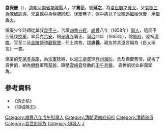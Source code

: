 '''袁保慶'''（{{bd|1825年||1873年}}），[[清朝|清朝]][[河南省|河南省]][[項城縣|項城縣]]人，字'''篤臣'''，號'''延之'''，為[[袁世凱|袁世凱]]之[[養父|養父]]。父[[袁樹三|袁樹三]]為[[陳留|陳留]][[訓導|訓導]]，兄[[袁保中|袁保中]]為候補[[同知|同知]]。保慶無子，保中將兒子世凱[[過繼|過繼]]給保慶，承繼[[香火|香火]]。

保慶少年時師從其叔[[袁甲三|袁甲三]]，苦讀[[四書五經|四書五經]]。[[咸丰_(年号)|咸豐]]八年（1858年）[[舉人|舉人]]，隨袁甲三征伐[[捻軍|捻軍]]，率兵克[[六安|六安]]，賜[[光祿寺|光祿寺]]署正。[[同治|同治]]四年（1865年），除[[知府|知府]]，發補[[濟南|濟南]]。官至二品[[金陵|金陵]]鹽道[[道員|觀察使]]，任上病故，諡'''忠義'''，親友將其遺言編為《自乂瑣言》一書。

保慶的[[契弟|契弟]][[吳長慶|吳長慶]]，為[[淮軍|淮軍]]猛將，以[[浙江|浙江]][[提督|提督]]理[[登州|登州]][[海防|海防]]，念及保慶舊情，提拔了袁世凱，納為[[朝鮮王朝|朝鮮]]軍務[[幫辦|幫辦]]，鎮壓[[興宣大院君|雲峴君]]發動的[[壬午兵變|壬午兵變]]。
袁世凱從此嶄露頭角。

==參考資料==
*《清史稿》
*《項城縣志》

{{DEFAULTSORT:Yuan袁}}
[[Category:咸豐八年戊午科舉人|Category:咸豐八年戊午科舉人]]
[[Category:清朝濟南府知府|Category:清朝濟南府知府]]
[[Category:清朝道员|Category:清朝道员]]
[[Category:袁世凯家族|Category:袁世凯家族]]
[[Category:項城人|Category:項城人]]
[[Category:袁姓|J]]